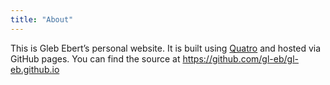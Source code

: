 ```yaml
---
title: "About"
---
```


This is Gleb Ebert's personal website.
It is built using [Quatro](https://quarto.org/) and hosted via GitHub pages.
You can find the source at <https://github.com/gl-eb/gl-eb.github.io>
